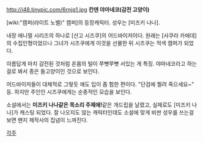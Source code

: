 http://i48.tinypic.com/6rnjq1.jpg
'''칸덴 야마네코(감전 고양이)'''

[wiki:"캠퍼(라이트 노벨)" 캠퍼]의 등장캐릭터. 성우는 [미즈키 나나].

내장 애니멀 시리즈의 하나로 [산고 시즈쿠]의 어드바이저이다. 원래는 [사쿠라 카에데]의 수집인형이었으나 그녀가 시즈쿠에게 이것을 선물한 뒤 시즈쿠는 적색 캠퍼가 되었다.

이름답게 마치 감전된 것처럼 온몸의 털이 쭈뼛쭈뼛 서있는 게 특징. 야마네코라고 하는걸로 봐서 종은 들고양이인 것으로 보인다.

어드바이저들이 대체적로 그렇듯 얘도 입이 좀 험한 편이다. "단검에 찔려 죽으세요~" 등. 하지만 주인인 시즈쿠에게는 순종적인 모습을 보인다.

소설에서는 '''미즈키 나나같은 목소리 주제에!'''같은 개드립을 날렸고, 실제로도 [미즈키 나나]가 캐스팅 되었다. 잘 나오지도 않는 캐릭터인데도 소설에 맞게 비싼 성우를 쓰는걸 보면 왠지 제작사의 집념이 느껴진다.

[[각주]]

